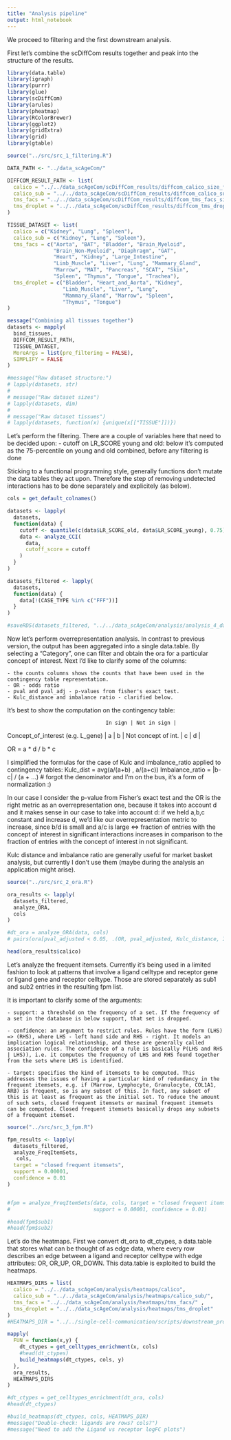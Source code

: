 ```yaml
---
title: "Analysis pipeline"
output: html_notebook
---
```

    

We proceed to filtering and the first downstream analysis.

First let's combine the scDiffCom results together and peak into the structure of the results.

```r
library(data.table)
library(igraph)
library(purrr)
library(glue)
library(scDiffCom)
library(arules)
library(pheatmap)
library(RColorBrewer)
library(ggplot2)
library(gridExtra)
library(grid)
library(gtable)

source("../src/src_1_filtering.R")

DATA_PATH <- "../data_scAgeCom/"

DIFFCOM_RESULT_PATH <- list(
  calico = "../../data_scAgeCom/scDiffCom_results/diffcom_calico_size_factor_log_10000iter_mixed",
  calico_sub = "../../data_scAgeCom/scDiffCom_results/diffcom_calico_subtype_size_factor_log_10000iter_mixed",
  tms_facs = "../../data_scAgeCom/scDiffCom_results/diffcom_tms_facs_size_factor_log_10000iter_mixed",
  tms_droplet = "../../data_scAgeCom/scDiffCom_results/diffcom_tms_droplet_size_factor_log_10000iter_mixed"
)

TISSUE_DATASET <- list(
  calico = c("Kidney", "Lung", "Spleen"),
  calico_sub = c("Kidney", "Lung", "Spleen"),
  tms_facs = c("Aorta", "BAT", "Bladder", "Brain_Myeloid",
               "Brain_Non-Myeloid", "Diaphragm", "GAT",
               "Heart", "Kidney", "Large_Intestine",
               "Limb_Muscle", "Liver", "Lung", "Mammary_Gland",
               "Marrow", "MAT", "Pancreas", "SCAT", "Skin",
               "Spleen", "Thymus", "Tongue", "Trachea"),
  tms_droplet = c("Bladder", "Heart_and_Aorta", "Kidney",
                  "Limb_Muscle", "Liver", "Lung",
                  "Mammary_Gland", "Marrow", "Spleen",
                  "Thymus", "Tongue")
)

message("Combining all tissues together")
datasets <- mapply(
  bind_tissues,
  DIFFCOM_RESULT_PATH,
  TISSUE_DATASET,
  MoreArgs = list(pre_filtering = FALSE),
  SIMPLIFY = FALSE
)

#message("Raw dataset structure:")
# lapply(datasets, str)
# 
# message("Raw dataset sizes")
# lapply(datasets, dim)
# 
# message("Raw dataset tissues")
# lapply(datasets, function(x) {unique(x[["TISSUE"]])})

```

Let's perform the filtering. There are a couple of variables here that need to be decided upon:
    - cutoff on LR_SCORE young and old: below it's computed as the 75-percentile on young and old combined, before any filtering is done

Sticking to a functional programming style, generally functions don't mutate the data tables they act upon. Therefore the step of removing undetected interactions has to be done separately and explicitely (as below).    

```r

cols = get_default_colnames()

datasets <- lapply(
  datasets,
  function(data) {
    cutoff <- quantile(c(data$LR_SCORE_old, data$LR_SCORE_young), 0.75)
    data <- analyze_CCI(
      data,
      cutoff_score = cutoff
    )
  }
)

datasets_filtered <- lapply(
  datasets,
  function(data) {
    data[!(CASE_TYPE %in% c("FFF"))]
  }
)

#saveRDS(datasets_filtered, "../../data_scAgeCom/analysis/analysis_4_data_diffcom_filter_new.rds")

```


Now let's perform overrepresentation analysis. In contrast to previous version, the output has been aggregated into a single data.table. By selecting a "Category", one can filter and obtain the ora for a particular concept of interest. Next I'd like to clarify some of the columns:

    - the counts columns shows the counts that have been used in the contingency table representation.
    - OR - odds ratio
    - pval and pval_adj - p-values from fisher's exact test.
    - Kulc_distance and imbalance ratio - clarified below.

It's best to show the computation on the contingency table:
                                    
                                    In sign | Not in sign |
Concept_of_interest (e.g. L_gene) |     a   |     b       |
Not concept of int.               |     c   |     d       |

OR = a * d / b * c

I simplified the formulas for the case of Kulc and imbalance_ratio applied to contingency tables:
Kulc_dist = avg(a/(a+b) , a/(a+c))
Imbalance_ratio = |b-c| / (a + ...)  # forgot the denominator and I'm on the bus, it's a form of normalization :)

In our case I consider the p-value from Fisher's exact test and the OR is the right metric as an overrepresentation one, because it takes into account d and it makes sense in our case to take into account d: if we held a,b,c constant and increase d, we'd like our overrepresentation metric to increase, since b/d is small and a/c is large <=> fraction of entries with the concept of interest in significant interactions increases in comparison to the fraction of entries with the concept of interest in not significant. 

Kulc distance and imbalance ratio are generally useful for market basket analysis, but currently I don't use them (maybe during the analysis an application might arise). 


```r

source("../src/src_2_ora.R")

ora_results <- lapply(
  datasets_filtered,
  analyze_ORA,
  cols
)

#dt_ora = analyze_ORA(data, cols)
# pairs(ora[pval_adjusted < 0.05, .(OR, pval_adjusted, Kulc_distance, Imbalance_ratio)])

head(ora_results$calico)
```

Let's analyze the frequent itemsets. Currently it's being used in a limited fashion to look at patterns that involve a ligand celltype and receptor gene or ligand gene and receptor celltype. Those are stored separately as sub1 and sub2 entries in the resulting fpm list.

It is important to clarify some of the arguments:
    
    - support: a threshold on the frequency of a set. If the frequency of a set in the database is below support, that set is dropped.
    
    - confidence: an argument to restrict rules. Rules have the form (LHS) => (RHS), where LHS - left hand side and RHS - right. It models an implication logical relationship, and these are generally called association rules. The confidence of a rule is basically P(LHS and RHS | LHS)), i.e. it computes the frequency of LHS and RHS found together from the sets where LHS is identified.
    
    - target: specifies the kind of itemsets to be computed. This addresses the issues of having a particular kind of redundancy in the frequent itemsets, e.g. if (Marrow, Lymphocyte, Granulocyte, COL1A1, ARB) is frequent, so is any subset of this. In fact, any subset of this is at least as frequent as the initial set. To reduce the amount of such sets, closed frequent itemsets or maximal frequent itemsets can be computed. Closed frequent itemsets basically drops any subsets of a frequent itemset.

```r

source("../src/src_3_fpm.R")

fpm_results <- lapply(
  datasets_filtered,
  analyze_FreqItemSets,
   cols,
  target = "closed frequent itemsets",
  support = 0.00001,
  confidence = 0.01
)


#fpm = analyze_FreqItemSets(data, cols, target = "closed frequent itemsets",
#                           support = 0.00001, confidence = 0.01)

#head(fpm$sub1)
#head(fpm$sub2)
```

Let's do the heatmaps. First we convert dt_ora to dt_ctypes, a data.table that stores what can be thought of as edge data, where every row describes an edge between a ligand and receptor celltype with edge attributes: OR, OR_UP, OR_DOWN. This data.table is exploited to build the heatmaps.

```r
HEATMAPS_DIRS = list(
  calico = "../../data_scAgeCom/analysis/heatmaps/calico",
  calico_sub = "../../data_scAgeCom/analysis/heatmaps/calico_sub/",
  tms_facs = "../../data_scAgeCom/analysis/heatmaps/tms_facs/" ,
  tms_droplet = "../../data_scAgeCom/analysis/heatmaps/tms_droplet"
)
#HEATMAPS_DIR = "../../single-cell-communication/scripts/downstream_processing_dev/notebooks/heatmaps_dir"  # specify with or without "/" as last char :)

mapply(
  FUN = function(x,y) {
    dt_ctypes = get_celltypes_enrichment(x, cols)
    #head(dt_ctypes)
    build_heatmaps(dt_ctypes, cols, y)
  },
  ora_results,
  HEATMAPS_DIRS
)

#dt_ctypes = get_celltypes_enrichment(dt_ora, cols)
#head(dt_ctypes)

#build_heatmaps(dt_ctypes, cols, HEATMAPS_DIR)
#message("Double-check: ligands are rows? cols?")
#message("Need to add the Ligand vs receptor logFC plots")
```
